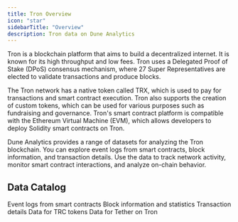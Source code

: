 ```yaml
---
title: Tron Overview
icon: "star"
sidebarTitle: "Overview"
description: Tron data on Dune Analytics
---
```


Tron is a blockchain platform that aims to build a decentralized internet. It is known for its high throughput and low fees. Tron uses a Delegated Proof of Stake (DPoS) consensus mechanism, where 27 Super Representatives are elected to validate transactions and produce blocks.

The Tron network has a native token called TRX, which is used to pay for transactions and smart contract execution. Tron also supports the creation of custom tokens, which can be used for various purposes such as fundraising and governance. Tron's smart contract platform is compatible with the Ethereum Virtual Machine (EVM), which allows developers to deploy Solidity smart contracts on Tron.

Dune Analytics provides a range of datasets for analyzing the Tron blockchain. You can explore event logs from smart contracts, block information, and transaction details. Use the data to track network activity, monitor smart contract interactions, and analyze on-chain behavior.


## Data Catalog

<CardGroup cols={2}>
  <Card title="Logs" icon="bolt" href="/data-catalog/tron/decoded/logs">
    Event logs from smart contracts
  </Card>
  <Card title="Blocks" icon="cubes" href="/data-catalog/tron/blocks">
    Block information and statistics
  </Card>
  <Card title="Transactions" icon="message-arrow-up" href="/data-catalog/tron/transactions">
    Transaction details
  </Card>
  <Card title="Tokens" icon="database" href="/data-catalog/tron/tokens/overview">
    Data for TRC tokens
  </Card>
  <Card title="Tether" icon="coin" href="/data-catalog/tron/tether/overview">
    Data for Tether on Tron
  </Card>
</CardGroup>
